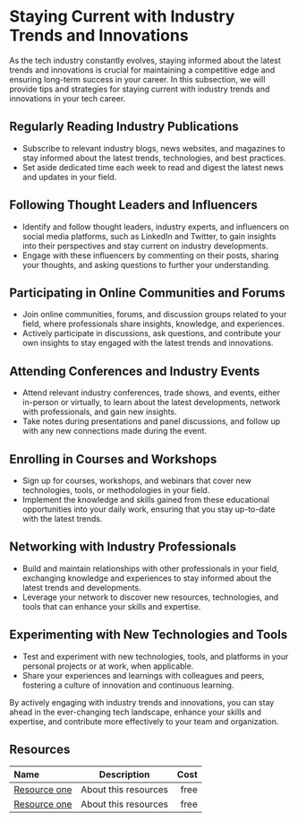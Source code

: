 # Staying Current with Industry Trends and Innovations

As the tech industry constantly evolves, staying informed about the latest trends and innovations is crucial for
maintaining a competitive edge and ensuring long-term success in your career. In this subsection, we will provide tips
and strategies for staying current with industry trends and innovations in your tech career.

## Regularly Reading Industry Publications

- Subscribe to relevant industry blogs, news websites, and magazines to stay informed about the latest trends,
  technologies, and best practices.
- Set aside dedicated time each week to read and digest the latest news and updates in your field.

## Following Thought Leaders and Influencers

- Identify and follow thought leaders, industry experts, and influencers on social media platforms, such as LinkedIn and
  Twitter, to gain insights into their perspectives and stay current on industry developments.
- Engage with these influencers by commenting on their posts, sharing your thoughts, and asking questions to further
  your understanding.

## Participating in Online Communities and Forums

- Join online communities, forums, and discussion groups related to your field, where professionals share insights,
  knowledge, and experiences.
- Actively participate in discussions, ask questions, and contribute your own insights to stay engaged with the latest
  trends and innovations.

## Attending Conferences and Industry Events

- Attend relevant industry conferences, trade shows, and events, either in-person or virtually, to learn about the latest
  developments, network with professionals, and gain new insights.
- Take notes during presentations and panel discussions, and follow up with any new connections made during the event.

## Enrolling in Courses and Workshops

- Sign up for courses, workshops, and webinars that cover new technologies, tools, or methodologies in your field.
- Implement the knowledge and skills gained from these educational opportunities into your daily work, ensuring that you
  stay up-to-date with the latest trends.

## Networking with Industry Professionals

- Build and maintain relationships with other professionals in your field, exchanging knowledge and experiences to stay
  informed about the latest trends and developments.
- Leverage your network to discover new resources, technologies, and tools that can enhance your skills and expertise.

## Experimenting with New Technologies and Tools

- Test and experiment with new technologies, tools, and platforms in your personal projects or at work, when applicable.
- Share your experiences and learnings with colleagues and peers, fostering a culture of innovation and continuous learning.

By actively engaging with industry trends and innovations, you can stay ahead in the ever-changing tech landscape,
enhance your skills and expertise, and contribute more effectively to your team and organization.

## Resources

| Name   | Description | Cost |
| :----- | :----: | ----: |
| [Resource one](https://example.com/)    |  About this resources   |   free |
| [Resource one](https://example.com/)    |  About this resources   |   free |